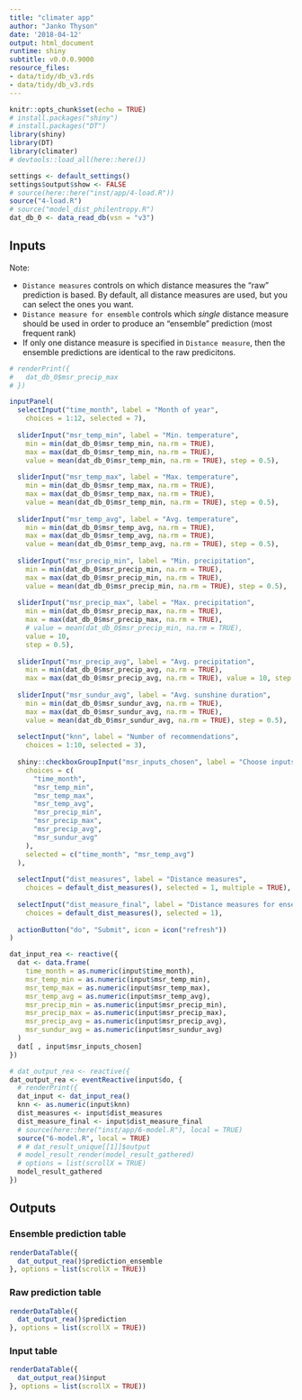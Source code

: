 ```yaml
---
title: "climater app"
author: "Janko Thyson"
date: '2018-04-12'
output: html_document
runtime: shiny
subtitle: v0.0.0.9000
resource_files:
- data/tidy/db_v3.rds
- data/tidy/db_v3.rds
---
```


```r
knitr::opts_chunk$set(echo = TRUE)
# install.packages("shiny")
# install.packages("DT")
library(shiny)
library(DT)
library(climater)
# devtools::load_all(here::here())

settings <- default_settings()
settings$output$show <- FALSE
# source(here::here("inst/app/4-load.R"))
source("4-load.R")
# source("model_dist_philentropy.R")
dat_db_0 <- data_read_db(vsn = "v3")
```

## Inputs

Note:

* `Distance measures` controls on which distance measures the "raw" prediction is based. By default, all distance measures are used, but you can select the ones you want.
* `Distance measure for ensemble` controls which *single* distance measure should be used in order to produce an "ensemble" prediction (most frequent rank)
* If only one distance measure is specified in `Distance measure`, then the ensemble predictions are identical to the raw predicitons.

```r
# renderPrint({
#   dat_db_0$msr_precip_max
# })

inputPanel(
  selectInput("time_month", label = "Month of year",
    choices = 1:12, selected = 7),
  
  sliderInput("msr_temp_min", label = "Min. temperature",
    min = min(dat_db_0$msr_temp_min, na.rm = TRUE), 
    max = max(dat_db_0$msr_temp_min, na.rm = TRUE), 
    value = mean(dat_db_0$msr_temp_min, na.rm = TRUE), step = 0.5),
  
  sliderInput("msr_temp_max", label = "Max. temperature",
    min = min(dat_db_0$msr_temp_max, na.rm = TRUE),
    max = max(dat_db_0$msr_temp_max, na.rm = TRUE), 
    value = mean(dat_db_0$msr_temp_min, na.rm = TRUE), step = 0.5),
  
  sliderInput("msr_temp_avg", label = "Avg. temperature",
    min = min(dat_db_0$msr_temp_avg, na.rm = TRUE), 
    max = max(dat_db_0$msr_temp_avg, na.rm = TRUE), 
    value = mean(dat_db_0$msr_temp_avg, na.rm = TRUE), step = 0.5),
  
  sliderInput("msr_precip_min", label = "Min. precipitation",
    min = min(dat_db_0$msr_precip_min, na.rm = TRUE), 
    max = max(dat_db_0$msr_precip_min, na.rm = TRUE), 
    value = mean(dat_db_0$msr_precip_min, na.rm = TRUE), step = 0.5),
  
  sliderInput("msr_precip_max", label = "Max. precipitation",
    min = min(dat_db_0$msr_precip_max, na.rm = TRUE),
    max = max(dat_db_0$msr_precip_max, na.rm = TRUE),
    # value = mean(dat_db_0$msr_precip_min, na.rm = TRUE), 
    value = 10,
    step = 0.5),
  
  sliderInput("msr_precip_avg", label = "Avg. precipitation",
    min = min(dat_db_0$msr_precip_avg, na.rm = TRUE),
    max = max(dat_db_0$msr_precip_avg, na.rm = TRUE), value = 10, step = 0.5),
  
  sliderInput("msr_sundur_avg", label = "Avg. sunshine duration",
    min = min(dat_db_0$msr_sundur_avg, na.rm = TRUE), 
    max = max(dat_db_0$msr_sundur_avg, na.rm = TRUE),
    value = mean(dat_db_0$msr_sundur_avg, na.rm = TRUE), step = 0.5),
  
  selectInput("knn", label = "Number of recommendations",
    choices = 1:10, selected = 3),
  
  shiny::checkboxGroupInput("msr_inputs_chosen", label = "Choose inputs to use",
    choices = c(
      "time_month", 
      "msr_temp_min", 
      "msr_temp_max",
      "msr_temp_avg",
      "msr_precip_min", 
      "msr_precip_max",
      "msr_precip_avg",
      "msr_sundur_avg"
    ),
    selected = c("time_month", "msr_temp_avg")
  ),
  
  selectInput("dist_measures", label = "Distance measures",
    choices = default_dist_measures(), selected = 1, multiple = TRUE),
  
  selectInput("dist_measure_final", label = "Distance measures for ensemble",
    choices = default_dist_measures(), selected = 1),
  
  actionButton("do", "Submit", icon = icon("refresh"))
)

dat_input_rea <- reactive({
  dat <- data.frame(
    time_month = as.numeric(input$time_month),
    msr_temp_min = as.numeric(input$msr_temp_min),
    msr_temp_max = as.numeric(input$msr_temp_max),
    msr_temp_avg = as.numeric(input$msr_temp_avg),
    msr_precip_min = as.numeric(input$msr_precip_min),
    msr_precip_max = as.numeric(input$msr_precip_max),
    msr_precip_avg = as.numeric(input$msr_precip_avg),
    msr_sundur_avg = as.numeric(input$msr_sundur_avg)
  ) 
  dat[ , input$msr_inputs_chosen]
})

# dat_output_rea <- reactive({
dat_output_rea <- eventReactive(input$do, {
  # renderPrint({
  dat_input <- dat_input_rea()
  knn <- as.numeric(input$knn)
  dist_measures <- input$dist_measures
  dist_measure_final <- input$dist_measure_final
  # source(here::here("inst/app/6-model.R"), local = TRUE)
  source("6-model.R", local = TRUE)
  # # dat_result_unique[[1]]$output
  # model_result_render(model_result_gathered)
  # options = list(scrollX = TRUE)
  model_result_gathered
})
```

## Outputs {.tabset}

### Ensemble prediction table

```r

renderDataTable({
  dat_output_rea()$prediction_ensemble
}, options = list(scrollX = TRUE))
```

### Raw prediction table

```r
renderDataTable({
  dat_output_rea()$prediction
}, options = list(scrollX = TRUE))
```

### Input table

```r
renderDataTable({
  dat_output_rea()$input
}, options = list(scrollX = TRUE))

```
